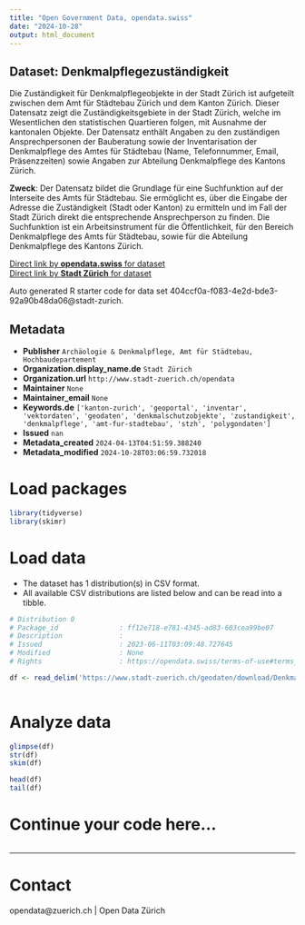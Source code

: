 ```yaml
---
title: "Open Government Data, opendata.swiss"
date: "2024-10-28"
output: html_document
---
```


## Dataset: Denkmalpflegezuständigkeit

Die Zuständigkeit für Denkmalpflegeobjekte in der Stadt Zürich ist aufgeteilt zwischen dem Amt für Städtebau Zürich und dem Kanton Zürich. Dieser Datensatz zeigt die Zuständigkeitsgebiete in der Stadt Zürich, welche im Wesentlichen den statistischen Quartieren folgen, mit Ausnahme der kantonalen Objekte. Der Datensatz enthält Angaben zu den zuständigen Ansprechpersonen der Bauberatung sowie der Inventarisation der Denkmalpflege des Amtes für Städtebau (Name, Telefonnummer, Email, Präsenzzeiten) sowie Angaben zur Abteilung Denkmalpflege des Kantons Zürich.

**Zweck**: Der Datensatz bildet die Grundlage für eine Suchfunktion auf der Interseite des Amts für Städtebau. Sie ermöglicht es, über die Eingabe der Adresse die Zuständigkeit (Stadt oder Kanton) zu ermitteln und im Fall der Stadt Zürich direkt die entsprechende Ansprechperson zu finden. Die Suchfunktion ist ein Arbeitsinstrument für die Öffentlichkeit, für den Bereich Denkmalpflege des Amts für Städtebau, sowie für die Abteilung Denkmalpflege des Kantons Zürich.

[Direct link by **opendata.swiss** for dataset](https://opendata.swiss/de/dataset/denkmalpflegezustandigkeit)<br>
[Direct link by **Stadt Zürich** for dataset](https://data.stadt-zuerich.ch/dataset/geo_denkmalpflegezustaendigkeit)

Auto generated R starter code for data set 404ccf0a-f083-4e2d-bde3-92a90b48da06@stadt-zurich.

## Metadata

- **Publisher** `Archäologie & Denkmalpflege, Amt für Städtebau, Hochbaudepartement`
- **Organization.display_name.de** `Stadt Zürich`
- **Organization.url** `http://www.stadt-zuerich.ch/opendata`
- **Maintainer** `None`
- **Maintainer_email** `None`
- **Keywords.de** `['kanton-zurich', 'geoportal', 'inventar', 'vektordaten', 'geodaten', 'denkmalschutzobjekte', 'zustandigkeit', 'denkmalpflege', 'amt-fur-stadtebau', 'stzh', 'polygondaten']`
- **Issued** `nan`
- **Metadata_created** `2024-04-13T04:51:59.388240`
- **Metadata_modified** `2024-10-28T03:06:59.732018`


# Load packages

```r

library(tidyverse)
library(skimr)

```

# Load data

-   The dataset has 1 distribution(s) in CSV format.
-   All available CSV distributions are listed below and can be read into a tibble.

```r

# Distribution 0
# Package_id               : ff12e718-e781-4345-ad83-603cea99be07
# Description              : 
# Issued                   : 2023-06-11T03:09:48.727645
# Modified                 : None
# Rights                   : https://opendata.swiss/terms-of-use#terms_open

df <- read_delim('https://www.stadt-zuerich.ch/geodaten/download/Denkmalpflegezustaendigkeit?format=10008')



```

# Analyze data

```r

glimpse(df)
str(df)
skim(df)

head(df)
tail(df)

```

# Continue your code here...

```r

```

------------------------------------------------------------------------

# Contact

opendata@zuerich.ch | Open Data Zürich
